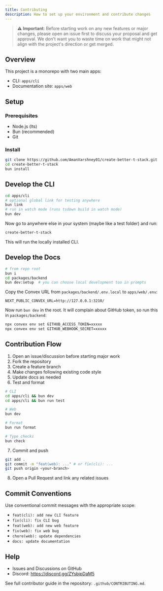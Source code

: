 ```yaml
---
title: Contributing
description: How to set up your environment and contribute changes
---
```


> **⚠️ Important**: Before starting work on any new features or major changes, please open an issue first to discuss your proposal and get approval. We don't want you to waste time on work that might not align with the project's direction or get merged.

## Overview

This project is a monorepo with two main apps:

- CLI: `apps/cli`
- Documentation site: `apps/web`

## Setup

### Prerequisites

- Node.js (lts)
- Bun (recommended)
- Git

### Install

```bash
git clone https://github.com/AmanVarshney01/create-better-t-stack.git
cd create-better-t-stack
bun install
```

## Develop the CLI

```bash
cd apps/cli
# optional global link for testing anywhere
bun link
# run in watch mode (runs tsdown build in watch mode)
bun dev
```

Now go to anywhere else in your system (maybe like a test folder) and run:
```bash
create-better-t-stack
```
This will run the locally installed CLI.

## Develop the Docs

```bash
# from repo root
bun i
cd packages/backend
bun dev:setup  # you can choose local development too in prompts
```

Copy the Convex URL from `packages/backend/.env.local` to `apps/web/.env`:
```
NEXT_PUBLIC_CONVEX_URL=http://127.0.0.1:3210/
```

Now run `bun dev` in the root. It will complain about GitHub token, so run this in `packages/backend`:
```bash
npx convex env set GITHUB_ACCESS_TOKEN=xxxxx
npx convex env set GITHUB_WEBHOOK_SECRET=xxxxx
```

## Contribution Flow

1. Open an issue/discussion before starting major work
2. Fork the repository
3. Create a feature branch
4. Make changes following existing code style
5. Update docs as needed
6. Test and format

```bash
# CLI
cd apps/cli && bun dev
cd apps/cli && bun run test

# Web
bun dev

# Format
bun run format

# Type checks
bun check
```

7. Commit and push

```bash
git add .
git commit -m "feat(web): ..." # or fix(cli): ...
git push origin <your-branch>
```

8. Open a Pull Request and link any related issues

## Commit Conventions

Use conventional commit messages with the appropriate scope:

- `feat(cli): add new CLI feature`
- `fix(cli): fix CLI bug`
- `feat(web): add new web feature`
- `fix(web): fix web bug`
- `chore(web): update dependencies`
- `docs: update documentation`

## Help

- Issues and Discussions on GitHub
- Discord: https://discord.gg/ZYsbjpDaM5

See full contributor guide in the repository: `.github/CONTRIBUTING.md`.


